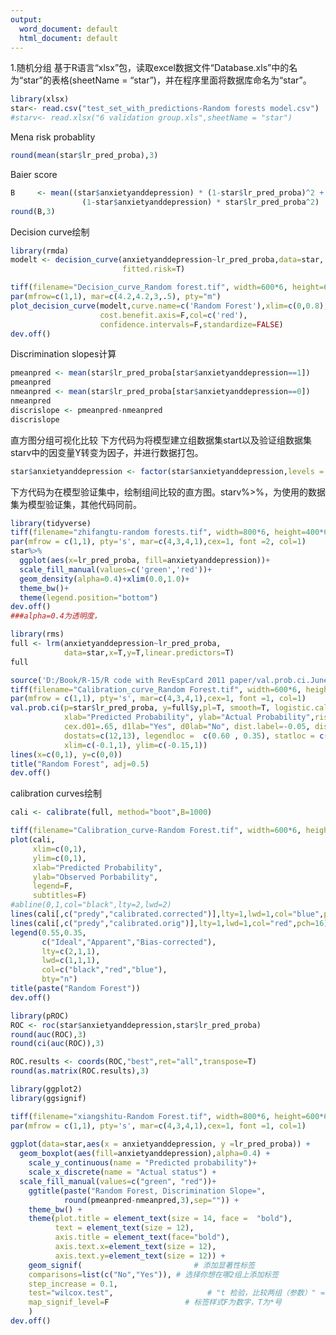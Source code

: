 ---
output:
  word_document: default
  html_document: default
---
1.随机分组
基于R语言“xlsx”包，读取excel数据文件“Database.xls”中的名为“star”的表格(sheetName = "star")，并在程序里面将数据库命名为“star”。
```{r}
library(xlsx)
star<- read.csv("test_set_with_predictions-Random forests model.csv")
#starv<- read.xlsx("6 validation group.xls",sheetName = "star")
```

Mena risk probablity
```{r}
round(mean(star$lr_pred_proba),3)
```

Baier score
```{r}
B     <- mean((star$anxietyanddepression) * (1-star$lr_pred_proba)^2 + 
                (1-star$anxietyanddepression) * star$lr_pred_proba^2)
round(B,3)
```


Decision curve绘制
```{r}
library(rmda)
modelt <- decision_curve(anxietyanddepression~lr_pred_proba,data=star,
                         fitted.risk=T)
```

```{r}
tiff(filename="Decision_curve_Random forest.tif", width=600*6, height=600*6, res=90*6)
par(mfrow=c(1,1), mar=c(4.2,4.2,3,.5), pty="m")
plot_decision_curve(modelt,curve.name=c('Random Forest'),xlim=c(0,0.8),ylim=c(0,0.6),
                    cost.benefit.axis=F,col=c('red'),
                    confidence.intervals=F,standardize=FALSE)
dev.off()
```


Discrimination slopes计算
```{r}
pmeanpred <- mean(star$lr_pred_proba[star$anxietyanddepression==1])
pmeanpred 
nmeanpred <- mean(star$lr_pred_proba[star$anxietyanddepression==0])
nmeanpred
discrislope <- pmeanpred-nmeanpred
discrislope
```

直方图分组可视化比较
下方代码为将模型建立组数据集start以及验证组数据集starv中的因变量Y转变为因子，并进行数据打包。

```{r}
star$anxietyanddepression <- factor(star$anxietyanddepression,levels = c(0,1),labels=c("No","Yes"))
```

下方代码为在模型验证集中，绘制组间比较的直方图。starv%>%，为使用的数据集为模型验证集，其他代码同前。
```{r}
library(tidyverse)
tiff(filename="zhifangtu-random forests.tif", width=800*6, height=400*6, res=90*6)
par(mfrow = c(1,1), pty='s', mar=c(4,3,4,1),cex=1, font =2, col=1)
star%>%
  ggplot(aes(x=lr_pred_proba, fill=anxietyanddepression))+
  scale_fill_manual(values=c('green','red'))+
  geom_density(alpha=0.4)+xlim(0.0,1.0)+
  theme_bw()+
  theme(legend.position="bottom")
dev.off()
###alpha=0.4为透明度，
```



```{r}
library(rms)
full <- lrm(anxietyanddepression~lr_pred_proba,
            data=star,x=T,y=T,linear.predictors=T)
full
```


```{r}
source('D:/Book/R-15/R code with RevEspCard 2011 paper/val.prob.ci.June09-3.r')
tiff(filename="Calibration_curve_Random Forest.tif", width=600*6, height=600*6, res=90*6)
par(mfrow = c(1,1), pty='s', mar=c(4,3,4,1),cex=1, font =1, col=1)
val.prob.ci(p=star$lr_pred_proba, y=full$y,pl=T, smooth=T, logistic.cal=F, g=10,
            xlab="Predicted Probability", ylab="Actual Probability",riskdist='predicted', cex.lab=.7, 
            cex.d01=.65, d1lab="Yes", d0lab="No", dist.label=-0.05, dist.label2=.025, 
            dostats=c(12,13), legendloc =  c(0.60 , 0.35), statloc = c(0,.80),
            xlim=c(-0.1,1), ylim=c(-0.15,1))
lines(x=c(0,1), y=c(0,0))
title("Random Forest", adj=0.5)
dev.off()
```



calibration curves绘制
```{r}
cali <- calibrate(full, method="boot",B=1000)

tiff(filename="Calibration_curve-Random Forest.tif", width=600*6, height=600*6, res=90*6)
plot(cali,
     xlim=c(0,1),
     ylim=c(0,1),
     xlab="Predicted Probability",
     ylab="Observed Porbability",
     legend=F,
     subtitles=F)
#abline(0,1,col="black",lty=2,lwd=2)
lines(cali[,c("predy","calibrated.corrected")],lty=1,lwd=1,col="blue",pch=16)
lines(cali[,c("predy","calibrated.orig")],lty=1,lwd=1,col="red",pch=16)
legend(0.55,0.35,
       c("Ideal","Apparent","Bias-corrected"),
       lty=c(2,1,1),
       lwd=c(1,1,1),
       col=c("black","red","blue"),
       bty="n")
title(paste("Random Forest"))
dev.off()
```


```{r}
library(pROC)
ROC <- roc(star$anxietyanddepression,star$lr_pred_proba)
round(auc(ROC),3)
round(ci(auc(ROC)),3)
```

```{r}
ROC.results <- coords(ROC,"best",ret="all",transpose=T)
round(as.matrix(ROC.results),3)
```


```{r}
library(ggplot2)
library(ggsignif)

tiff(filename="xiangshitu-Random Forest.tif", width=800*6, height=600*6, res=90*6)
par(mfrow = c(1,1), pty='s', mar=c(4,3,4,1),cex=1, font =1, col=1)
  
ggplot(data=star,aes(x = anxietyanddepression, y =lr_pred_proba)) +
  geom_boxplot(aes(fill=anxietyanddepression),alpha=0.4) +
    scale_y_continuous(name = "Predicted probability")+
    scale_x_discrete(name = "Actual status") +
  scale_fill_manual(values=c("green", "red"))+
    ggtitle(paste("Random Forest, Discrimination Slope=", 
            round(pmeanpred-nmeanpred,3),sep="")) +
    theme_bw() +
    theme(plot.title = element_text(size = 14, face =  "bold"),
          text = element_text(size = 12),
          axis.title = element_text(face="bold"),
          axis.text.x=element_text(size = 12),
          axis.text.y=element_text(size = 12)) +
    geom_signif(                         # 添加显著性标签
    comparisons=list(c("No","Yes")), # 选择你想在哪2组上添加标签
    step_increase = 0.1,
    test="wilcox.test",                     # "t 检验，比较两组（参数）" = "t.test","Wilcoxon 符号秩检验，比较两组（非参数）" = "wilcox.test"
    map_signif_level=F                 # 标签样式F为数字，T为*号
    )
dev.off()
```

